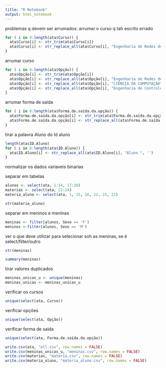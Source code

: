 ```yaml
---
title: "R Notebook"
output: html_notebook
---
```


problemas q devem ser arrumados: arrumar o curso q tah escrito errado
```r
for ( i in 0:length(ata$Curso)) {
  ata$Curso[i] <- str_trim(ata$Curso[i])
  ata$Curso[i] <- str_replace_all(ata$Curso[i], "Engenharia de Redes de Comunica��o", 'Engenharia de Redes de Comunicação')
}
```

arrumar curso
```r
for ( i in 0:length(ata$Opção)) {
  ata$Opção[i] <- str_trim(ata$Opção[i])
  ata$Opção[i] <- str_replace_all(ata$Opção[i], "Engenharia de Redes de Comunica��o|ENGENHARIA DE REDES DE COMUNICA��O", 'Engenharia de Redes de Comunicação')
  ata$Opção[i] <- str_replace_all(ata$Opção[i], "CIÊNCIA DA COMPUTAÇÂO", 'Ciência da Computação')
  ata$Opção[i] <- str_replace_all(ata$Opção[i], "Engenharia de Controle e Automação", 'Engenharia Mecatrônica')
}
```

arrumar forma de saida
```r
for ( i in 0:length(ata$Forma.de.saída.da.opção)) {
  ata$Forma.de.saída.da.opção[i] <- str_trim(ata$Forma.de.saída.da.opção[i])
  ata$Forma.de.saída.da.opção[i] <- str_replace_all(ata$Forma.de.saída.da.opção[i], "Novo Vestibular|Deslig.*|Mudan�a de Curso|Transferencia|Vestibular p/outra Habilita��o|Mudan�a de Turno|Repr 3 vezes na mesma disc obr", 'Saiu')
}
```

tirar a palavra Aluno do Id aluno
```r
length(ata$ID.Aluno)
for ( i in 0:length(ata$ID.Aluno)) {
  ata$ID.Aluno[i] <- str_replace_all(ata$ID.Aluno[i], "Aluno ", '')
}
```


normalizar os dados
  variaveis binarias



separar em tabelas

```r
alunos <- select(ata, 1:14, 17:20)
materias <- select(ata, 22:24)
materia_aluno <- select(ata, 1, 15, 16, 22, 25, 21)
```

```r
str(materia_aluno)
```



separar em meninos e meninas
```r
meninas <- filter(alunos, Sexo == 'F')
meninos <-filter(alunos, Sexo == 'M')
```
ver o que deve utilizar para selecionar soh as meninas, se é select/filter/outro


```r
str(meninas)
```
```r
summary(meninas)
```



tirar valores duplicados
```r
meninas_unicas_u <- unique(meninas)
meninas_unicas <- meninas_unicas_u
```











verificar os cursos
```r
unique(select(ata, Curso))
```
verificar opções
```r
unique(select(ata, Opção))
```
verificar forma de saida
```r
unique(select(ata, Forma.de.saída.da.opção))
```


```r
write.csv(ata, "all.csv", row.names = FALSE)
write.csv(meninas_unicas_u, "meninas.csv", row.names = FALSE)
write.csv(materias, "materia.csv", row.names = FALSE)
write.csv(materia_aluno, "materia_aluno.csv", row.names = FALSE)
```


